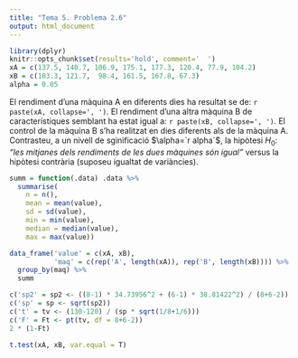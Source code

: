 ```yaml
---
title: "Tema 5. Problema 2.6"
output: html_document
---
```


```r
library(dplyr)
knitr::opts_chunk$set(results='hold', comment='  ')
xA = c(137.5, 140.7, 106.9, 175.1, 177.3, 120.4, 77.9, 104.2)
xB = c(103.3, 121.7,  98.4, 161.5, 167.8, 67.3)
alpha = 0.05
```

El rendiment d'una màquina A en diferents dies ha resultat se de: `r paste(xA, collapse=', ')`. El rendiment d'una altra màquina B de característiques semblant ha estat igual a: `r paste(xB, collapse=', ')`. El control de la màquina B s'ha realitzat en dies diferents als de la màquina A. Contrasteu, a un nivell de sginificació $\alpha=`r alpha`$, la hipòtesi $H_0$: _"les mitjanes dels rendiments de les dues màquines són igual"_ versus la hipòtesi contrària (suposeu igualtat de variàncies).

```r
summ = function(.data) .data %>% 
  summarise(
    n = n(),
    mean = mean(value),
    sd = sd(value),
    min = min(value),
    median = median(value),
    max = max(value))

data_frame('value' = c(xA, xB),
           'maq' = c(rep('A', length(xA)), rep('B', length(xB)))) %>% 
  group_by(maq) %>% 
  summ
```

```r
c('sp2' = sp2 <- ((8-1) * 34.73956^2 + (6-1) * 38.81422^2) / (8+6-2))
c('sp' = sp <- sqrt(sp2))
c('t' = tv <- (130-120) / (sp * sqrt(1/8+1/6)))
c('F' = Ft <- pt(tv, df = 8+6-2))
2 * (1-Ft)
```


```r
t.test(xA, xB, var.equal = T)
```

